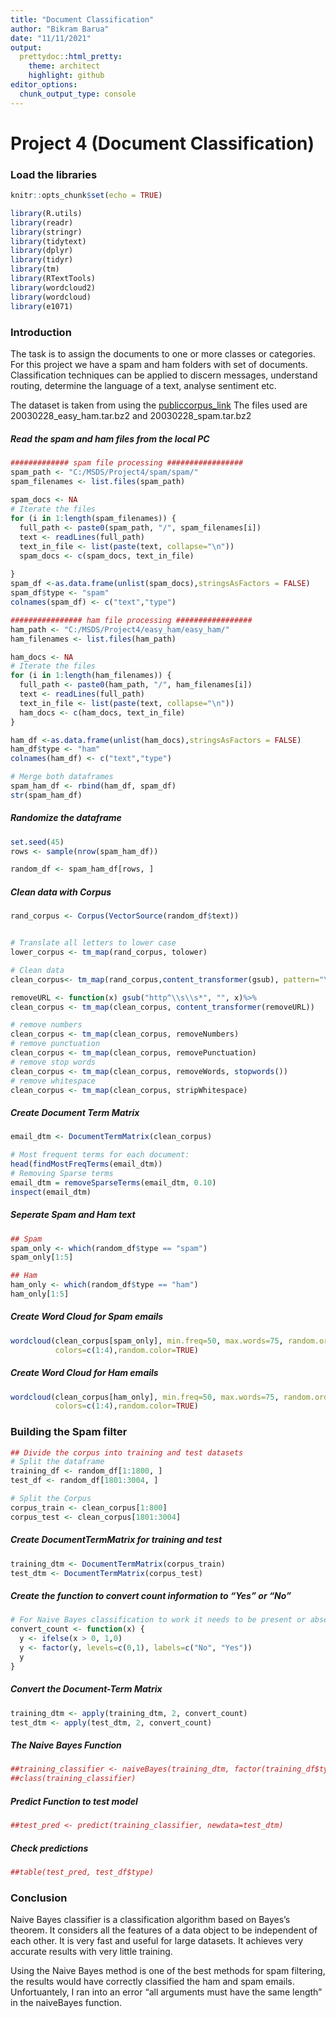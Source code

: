 ```yaml
---
title: "Document Classification"
author: "Bikram Barua"
date: "11/11/2021"
output:
  prettydoc::html_pretty:
    theme: architect
    highlight: github
editor_options: 
  chunk_output_type: console
---
```


# Project 4 (Document Classification)

### Load the libraries

```r
knitr::opts_chunk$set(echo = TRUE)
```

```r
library(R.utils)
library(readr)
library(stringr)
library(tidytext)
library(dplyr)
library(tidyr)
library(tm)
library(RTextTools)
library(wordcloud2)
library(wordcloud)
library(e1071)
```

### Introduction

The task is to assign the documents to one or more classes or categories. For this project we have a spam and ham folders with set of documents. Classification techniques can be applied to discern messages, understand routing, determine the language of a text, analyse sentiment etc.

The dataset is taken from using the [publiccorpus_link](https://spamassassin.apache.org/old/publiccorpus/)
The files used are 20030228_easy_ham.tar.bz2  and 20030228_spam.tar.bz2

##### Read the spam and ham files from the local PC

```r

############# spam file processing #################
spam_path <- "C:/MSDS/Project4/spam/spam/"
spam_filenames <- list.files(spam_path)
              
spam_docs <- NA
# Iterate the files
for (i in 1:length(spam_filenames)) {
  full_path <- paste0(spam_path, "/", spam_filenames[i])
  text <- readLines(full_path)
  text_in_file <- list(paste(text, collapse="\n"))
  spam_docs <- c(spam_docs, text_in_file)
  
}
spam_df <-as.data.frame(unlist(spam_docs),stringsAsFactors = FALSE)
spam_df$type <- "spam"
colnames(spam_df) <- c("text","type")

################ ham file processing #################
ham_path <- "C:/MSDS/Project4/easy_ham/easy_ham/"
ham_filenames <- list.files(ham_path)

ham_docs <- NA
# Iterate the files
for (i in 1:length(ham_filenames)) {
  full_path <- paste0(ham_path, "/", ham_filenames[i])
  text <- readLines(full_path)
  text_in_file <- list(paste(text, collapse="\n"))
  ham_docs <- c(ham_docs, text_in_file)
}

ham_df <-as.data.frame(unlist(ham_docs),stringsAsFactors = FALSE)
ham_df$type <- "ham"
colnames(ham_df) <- c("text","type")

# Merge both dataframes
spam_ham_df <- rbind(ham_df, spam_df)
str(spam_ham_df)

```


##### Randomize the dataframe
```r
set.seed(45)
rows <- sample(nrow(spam_ham_df))

random_df <- spam_ham_df[rows, ]
```



##### Clean data with Corpus
```r


rand_corpus <- Corpus(VectorSource(random_df$text))


# Translate all letters to lower case
lower_corpus <- tm_map(rand_corpus, tolower)

# Clean data
clean_corpus<- tm_map(rand_corpus,content_transformer(gsub), pattern="\\W",replace=" ")

removeURL <- function(x) gsub("http^\\s\\s*", "", x)%>% 
clean_corpus <- tm_map(clean_corpus, content_transformer(removeURL))

# remove numbers
clean_corpus <- tm_map(clean_corpus, removeNumbers)
# remove punctuation
clean_corpus <- tm_map(clean_corpus, removePunctuation)
# remove stop words
clean_corpus <- tm_map(clean_corpus, removeWords, stopwords())
# remove whitespace
clean_corpus <- tm_map(clean_corpus, stripWhitespace)

```


##### Create Document Term Matrix
```r
email_dtm <- DocumentTermMatrix(clean_corpus)

# Most frequent terms for each document:
head(findMostFreqTerms(email_dtm))
# Removing Sparse terms
email_dtm = removeSparseTerms(email_dtm, 0.10)
inspect(email_dtm)

```

##### Seperate Spam and Ham text
```r

## Spam
spam_only <- which(random_df$type == "spam")
spam_only[1:5]

## Ham
ham_only <- which(random_df$type == "ham")
ham_only[1:5]

```


##### Create Word Cloud for Spam emails
```r
wordcloud(clean_corpus[spam_only], min.freq=50, max.words=75, random.order=FALSE, rot.per=0.60, 
          colors=c(1:4),random.color=TRUE)
```

##### Create Word Cloud for Ham emails
```r
wordcloud(clean_corpus[ham_only], min.freq=50, max.words=75, random.order=FALSE, rot.per=0.60, 
          colors=c(1:4),random.color=TRUE)
```


### Building the Spam filter
```r
## Divide the corpus into training and test datasets
# Split the dataframe
training_df <- random_df[1:1800, ]
test_df <- random_df[1801:3004, ]

# Split the Corpus
corpus_train <- clean_corpus[1:800]
corpus_test <- clean_corpus[1801:3004]

```


##### Create DocumentTermMatrix for training and test
```r
training_dtm <- DocumentTermMatrix(corpus_train)
test_dtm <- DocumentTermMatrix(corpus_test)

```


##### Create the function to convert count information to “Yes” or “No”

```r
# For Naive Bayes classification to work it needs to be present or absent on each word that is in a message. This is used to convert the document-term matrices
convert_count <- function(x) {
  y <- ifelse(x > 0, 1,0)
  y <- factor(y, levels=c(0,1), labels=c("No", "Yes"))
  y
}
```


##### Convert the Document-Term Matrix
```r
training_dtm <- apply(training_dtm, 2, convert_count)
test_dtm <- apply(test_dtm, 2, convert_count)

```


##### The Naive Bayes Function
```r
##training_classifier <- naiveBayes(training_dtm, factor(training_df$type))
##class(training_classifier)
```


##### Predict Function to test model 
```r
##test_pred <- predict(training_classifier, newdata=test_dtm)
```

##### Check predictions 
```r
##table(test_pred, test_df$type)
```

### Conclusion
Naive Bayes classifier is a classification algorithm based on Bayes’s theorem. It considers all the features of a data object to be independent of each other. It is very fast and useful for large datasets. It achieves very accurate results with very little training.

Using the Naive Bayes method is one of the best methods for spam filtering, the results would have correctly classified the ham and spam emails. Unfortuantely, I ran into an error "all arguments must have the same length" in the naiveBayes function.



